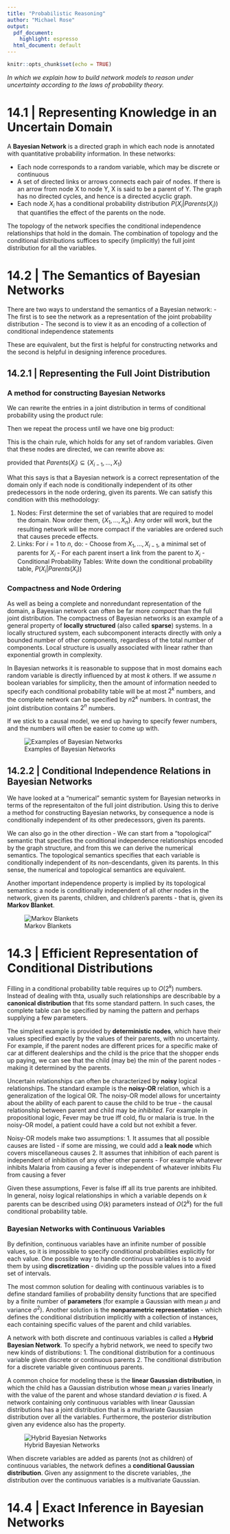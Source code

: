 ```yaml
---
title: "Probabilistic Reasoning"
author: "Michael Rose"
output:
  pdf_document: 
    highlight: espresso
  html_document: default
---
```


```r
knitr::opts_chunk$set(echo = TRUE)
```

_In which we explain how to build network models to reason under uncertainty according to the laws of probability theory._

# 14.1 | Representing Knowledge in an Uncertain Domain

A **Bayesian Network** is a directed graph in which each node is annotated with quantitative probability information. In these networks: 

  - Each node corresponds to a random variable, which may be discrete or continuous
  - A set of directed links or arrows connects each pair of nodes. If there is an arrow from node X to node Y, X is said to be a parent of Y. The graph has no directed cycles, and hence is a directed acyclic graph. 
  - Each node $X_i$ has a conditional probability distribution $P(X_i | Parents (X_i))$ that quantifies the effect of the parents on the node.
  
The topology of the network specifies the conditional independence relationships that hold in the domain. The combination of topology and the conditional distributions suffices to specify (implicitly) the full joint distribution for all the variables.

# 14.2 | The Semantics of Bayesian Networks 

There are two ways to understand the semantics of a Bayesian network: 
  - The first is to see the network as a representation of the joint probability distribution
  - The second is to view it as an encoding of a collection of conditional independence statements

These are equivalent, but the first is helpful for constructing networks and the second is helpful in designing inference procedures. 

## 14.2.1 | Representing the Full Joint Distribution

\begin{center}

$P(x_1, ..., x_n) = \prod\limits_{i = 1}^n P(x_i | parents(X_i))$

\end{center}

### A method for constructing Bayesian Networks 

We can rewrite the entries in a joint distribution in terms of conditional probability using the product rule: 

\begin{center}
$P(x_1, ..., x_n) = P(x_n | x_{n-1}, ..., x_1) P(x_{n-1}, ..., x_1)$
\end{center}

Then we repeat the process until we have one big product: 

\begin{center}
$P(x_1, ..., x_n) = \prod\limits_{i = 1}^n P(x_i | x_{i-1}, ..., x_1)$
\end{center}

This is the chain rule, which holds for any set of random variables. Given that these nodes are directed, we can rewrite above as: 

\begin{center}
$P(X_i | X_{i - 1}, ..., X_1) = P(X_i | Parents(X_i))$ 
\end{center}

provided that $Parents(X_i) \subseteq \{X_{i-1}, ..., X_1\}$  

What this says is that a Bayesian network is a correct representation of the domain only if each node is conditionally independent of its other predecessors in the node ordering, given its parents. We can satisfy this condition with this methodology: 

  1. Nodes: First determine the set of variables that are required to model the domain. Now order them, $\{X_1, ..., X_n\}$. Any order will work, but the resulting network will be more compact if the variables are ordered such that causes precede effects. 
  2. Links: For $i = 1$ to $n$, do: 
    - Choose from $X_1, ..., X_{i-1}$, a minimal set of parents for $X_i$
    - For each parent insert a link from the parent to $X_i$
    - Conditional Probability Tables: Write down the conditional probability table, $P(X_i | Parents(X_i))$
    
### Compactness and Node Ordering 

As well as being a complete and nonredundant representation of the domain, a Bayesian network can often be far more _compact_ than the full joint distribution. The compactness of Bayesian networks is an example of a general property of **locally structured** (also called **sparse**) systems. In a locally structured system, each subcomponent interacts directly with only a bounded number of other components, regardless of the total number of components. Local structure is usually associated with linear rather than exponential growth in complexity. 

In Bayesian networks it is reasonable to suppose that in most domains each random variable is directly influenced by at most $k$ others. If we assume $n$ boolean variables for simplicity, then the amount of information needed to specify each conditional probability table will be at most $2^k$ numbers, and the complete network can be specified by $n 2^k$ numbers. In contrast, the joint distribution contains $2^n$ numbers. 

If we stick to a causal model, we end up having to specify fewer numbers, and the numbers will often be easier to come up with.

![Examples of Bayesian Networks](bayes_net.png)

## 14.2.2 | Conditional Independence Relations in Bayesian Networks

We have looked at a "numerical" semantic system for Bayesian networks in terms of the representaiton of the full joint distribution. Using this to derive a method for constructing Bayesian networks, by consequence a node is conditionally independent of its other predecessors, given its parents. 

We can also go in the other direction - We can start from a "topological" semantic that specifies the conditional independence relationships encoded by the graph structure, and from this we can derive the numerical semantics. The topological semantics specifies that each variable is conditionally independent of its non-descendants, given its parents. In this sense, the numerical and topological semantics are equivalent. 

Another important independence property is implied by its topological semantics: a node is conditionally independent of all other nodes in the network, given its parents, children, and children's parents - that is, given its **Markov Blanket**. 

![Markov Blankets](markov_blanket.png)

# 14.3 | Efficient Representation of Conditional Distributions 

Filling in a conditional probability table requires up to $O(2^k)$ numbers. Instead of dealing with thta, usually such relationships are describable by a **canonical distribution** that fits some standard pattern. In such cases, the complete table can be specified by naming the pattern and perhaps supplying a few parameters. 

The simplest example is provided by **deterministic nodes**, which have their values specified exactly by the values of their parents, with no uncertainty. For example, if the parent nodes are different prices for a specific make of car at different dealerships and the child is the price that the shopper ends up paying, we can see that the child (may be) the min of the parent nodes - making it determined by the parents. 

Uncertain relationships can often be characterized by **noisy** logical relationships. The standard example is the **noisy-OR** relation, which is a generalization of the logical OR. The noisy-OR model allows for uncertainty about the ability of each parent to cause the child to be true - the causal relationship between parent and child may be _inhibited_. For example in propositional logic, Fever may be true iff cold, flu or malaria is true. In the noisy-OR model, a patient could have a cold but not exhibit a fever. 

Noisy-OR models make two assumptions:
  1. It assumes that all possible causes are listed
    - if some are missing, we could add a **leak node** which covers miscellaneous causes
  2. It assumes that inhibition of each parent is independent of inhibition of any other other parents
    - For example whatever inhibits Malaria from causing a fever is independent of whatever inhibits Flu from causing a fever

Given these assumptions, Fever is false iff all its true parents are inhibited. In general, noisy logical relationships in which a variable depends on $k$ parents can be described using $O(k)$ parameters instead of $O(2^k)$ for the full conditional probability table. 

### Bayesian Networks with Continuous Variables 

By definition, continuous variables have an infinite number of possible values, so it is impossible to specify conditional probabilities explicitly for each value. One possible way to handle continuous variables is to avoid them by using **discretization** - dividing up the possible values into a fixed set of intervals. 

The most common solution for dealing with continuous variables is to define standard families of probability density functions that are specified by a finite number of **parameters** (for example a Gaussian with mean $\mu$ and variance $\sigma^2$). Another solution is the **nonparametric representation** - which defines the conditional distribution implicitly with a collection of instances, each containing specific values of the parent and child variables. 

A network with both discrete and continuous variables is called a **Hybrid Bayesian Network**. To specify a hybrid network, we need to specify two new kinds of distributions:
  1. The conditional distribution for a continuous variable given discrete or continuous parents 
  2. The conditional distribution for a discrete variable given continuous parents. 
  
A common choice for modeling these is the **linear Gaussian distribution**, in which the child has a Gaussian distribution whose mean $\mu$ varies linearly with the value of the parent and whose standard deviation $\sigma$ is fixed. A network containing only continuous variables with linear Gaussian distributions has a joint distribution that is a multivariate Gaussian distribution over all the variables. Furthermore, the posterior distribution given any evidence also has the property.

![Hybrid Bayesian Networks](hybrid_net.png)

When discrete variables are added as parents (not as children) of continuous variables, the network defines a **conditional Gaussian distribution**. Given any assignment to the discrete variables, ,the distribution over the continuous variables is a multivariate Gaussian. 

# 14.4 | Exact Inference in Bayesian Networks 



